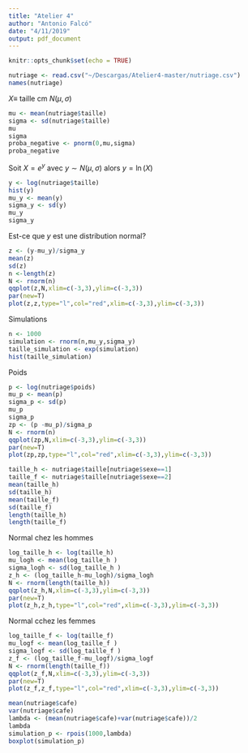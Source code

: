 ```yaml
---
title: "Atelier 4"
author: "Antonio Falcó"
date: "4/11/2019"
output: pdf_document
---
```


```r
knitr::opts_chunk$set(echo = TRUE)
```

```r
nutriage <- read.csv("~/Descargas/Atelier4-master/nutriage.csv")
names(nutriage)
```

$X \equiv$ taille cm $N(\mu,\sigma)$

```r
mu <- mean(nutriage$taille)
sigma <- sd(nutriage$taille)
mu
sigma
proba_negative <- pnorm(0,mu,sigma)
proba_negative
```
Soit $X = e^y$ avec $y \sim N(\mu,\sigma)$ alors $y = \ln(X)$

```r
y <- log(nutriage$taille)
hist(y)
mu_y <- mean(y)
sigma_y <- sd(y)
mu_y
sigma_y
```

Est-ce que $y$ est une distribution normal?

```r
z <- (y-mu_y)/sigma_y
mean(z)
sd(z)
n <-length(z)
N <- rnorm(n)
qqplot(z,N,xlim=c(-3,3),ylim=c(-3,3))
par(new=T)
plot(z,z,type="l",col="red",xlim=c(-3,3),ylim=c(-3,3))
```
Simulations

```r
n <- 1000
simulation <- rnorm(n,mu_y,sigma_y)
taille_simulation <- exp(simulation)
hist(taille_simulation)
```
Poids

```r
p <- log(nutriage$poids)
mu_p <- mean(p)
sigma_p <- sd(p)
mu_p
sigma_p
zp <- (p -mu_p)/sigma_p
N <- rnorm(n)
qqplot(zp,N,xlim=c(-3,3),ylim=c(-3,3))
par(new=T)
plot(zp,zp,type="l",col="red",xlim=c(-3,3),ylim=c(-3,3))
```
```r
taille_h <- nutriage$taille[nutriage$sexe==1]
taille_f <- nutriage$taille[nutriage$sexe==2]
mean(taille_h)
sd(taille_h)
mean(taille_f)
sd(taille_f)
length(taille_h)
length(taille_f)
```
Normal chez les hommes

```r
log_taille_h <- log(taille_h)
mu_logh <- mean(log_taille_h )
sigma_logh <- sd(log_taille_h )
z_h <- (log_taille_h-mu_logh)/sigma_logh
N <- rnorm(length(taille_h))
qqplot(z_h,N,xlim=c(-3,3),ylim=c(-3,3))
par(new=T)
plot(z_h,z_h,type="l",col="red",xlim=c(-3,3),ylim=c(-3,3))
```
Normal cchez les femmes

```r
log_taille_f <- log(taille_f)
mu_logf <- mean(log_taille_f )
sigma_logf <- sd(log_taille_f )
z_f <- (log_taille_f-mu_logf)/sigma_logf
N <- rnorm(length(taille_f))
qqplot(z_f,N,xlim=c(-3,3),ylim=c(-3,3))
par(new=T)
plot(z_f,z_f,type="l",col="red",xlim=c(-3,3),ylim=c(-3,3))
```

```r
mean(nutriage$cafe)
var(nutriage$cafe)
lambda <- (mean(nutriage$cafe)+var(nutriage$cafe))/2
lambda
simulation_p <- rpois(1000,lambda)
boxplot(simulation_p)
```
